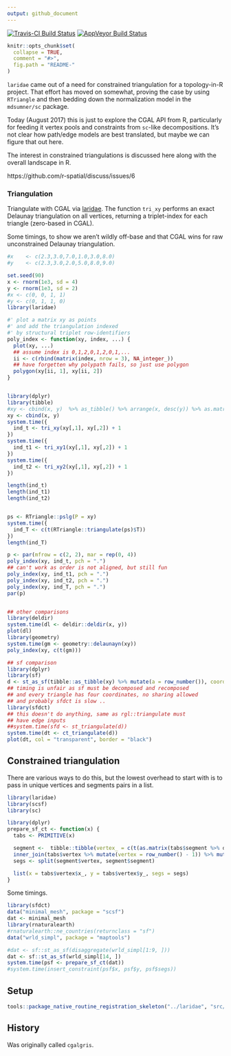 ```yaml
---
output: github_document
---
```



[![Travis-CI Build Status](https://travis-ci.org/hypertidy/laridae.svg?branch=master)](https://travis-ci.org/hypertidy/laridae)
[![AppVeyor Build Status](https://ci.appveyor.com/api/projects/status/github/hypertidy/laridae?branch=master&svg=true)](https://ci.appveyor.com/project/hypertidy/laridae)


<!-- README.md is generated from README.Rmd. Please edit that file -->

```r
knitr::opts_chunk$set(
  collapse = TRUE,
  comment = "#>",
  fig.path = "README-"
)
```

`laridae` came out of a need for constrained triangulation for a topology-in-R project. That effort has moved on somewhat, proving the case by using `RTriangle` and then bedding down the normalization model in the `mdsumner/sc` package. 

Today (August 2017) this is just to explore the CGAL API from R, particularly for 
feeding it vertex pools and constraints from `sc`-like decompositions. It's not clear how path/edge models are best translated, but maybe we can figure that out here. 

The interest in constrained triangulations is discussed here along with the overall landscape in R. 

https://github.com/r-spatial/discuss/issues/6


### Triangulation


Triangulate with CGAL via [laridae](https://github.com/hypertidy/laridae).  The function `tri_xy` performs an exact Delaunay triangulation on all vertices, returning a triplet-index for each triangle (zero-based in CGAL). 

Some timings, to show we aren't wildly off-base and that CGAL wins for raw unconstrained Delaunay triangulation. 

```r
#x    <- c(2.3,3.0,7.0,1.0,3.0,8.0)
#y    <- c(2.3,3.0,2.0,5.0,8.0,9.0)

set.seed(90)
x <- rnorm(1e3, sd = 4)
y <- rnorm(1e3, sd = 2)
#x <- c(0, 0, 1, 1)
#y <- c(0, 1, 1, 0)
library(laridae)

#' plot a matrix xy as points
#' and add the triangulation indexed
#' by structural triplet row-identifiers
poly_index <- function(xy, index, ...) {
  plot(xy, ...)
  ## assume index is 0,1,2,0,1,2,0,1,...
  ii <- c(rbind(matrix(index, nrow = 3), NA_integer_))
  ## have forgetten why polypath fails, so just use polygon
  polygon(xy[ii, 1], xy[ii, 2])
}


library(dplyr)
library(tibble)
#xy <- cbind(x, y)  %>% as_tibble() %>% arrange(x, desc(y)) %>% as.matrix()
xy <- cbind(x, y)
system.time({
  ind_t <- tri_xy(xy[,1], xy[,2]) + 1
})
system.time({
  ind_t1 <- tri_xy1(xy[,1], xy[,2]) + 1
})
system.time({
  ind_t2 <- tri_xy2(xy[,1], xy[,2]) + 1
})

length(ind_t)
length(ind_t1)
length(ind_t2)


ps <- RTriangle::pslg(P = xy)
system.time({
  ind_T <- c(t(RTriangle::triangulate(ps)$T))
})
length(ind_T)

p <- par(mfrow = c(2, 2), mar = rep(0, 4))
poly_index(xy, ind_t, pch = ".")
## can't work as order is not aligned, but still fun
poly_index(xy, ind_t1, pch = ".")  
poly_index(xy, ind_t2, pch = ".")
poly_index(xy, ind_T, pch = ".")
par(p)


## other comparisons
library(deldir)
system.time(dl <- deldir::deldir(x, y))
plot(dl)
library(geometry)
system.time(gm <- geometry::delaunayn(xy))
poly_index(xy, c(t(gm)))

## sf comparison
library(dplyr)
library(sf)
d <- st_as_sf(tibble::as_tibble(xy) %>% mutate(a = row_number()), coords = c("x", "y"))
## timing is unfair as sf must be decomposed and recomposed
## and every triangle has four coordinates, no sharing allowed
## and probably sfdct is slow ..
library(sfdct)
## this doesn't do anything, same as rgl::triangulate must
## have edge inputs
##system.time(sfd <- st_triangulate(d))
system.time(dt <- ct_triangulate(d))
plot(dt, col = "transparent", border = "black")
```

## Constrained triangulation

There are various ways to do this, but the lowest overhead to start with is to pass in unique vertices and segments pairs in a list. 
```r
library(laridae)
library(scsf)
library(sc)

library(dplyr)
prepare_sf_ct <- function(x) {
  tabs <- PRIMITIVE(x)

  segment <-  tibble::tibble(vertex_ = c(t(as.matrix(tabs$segment %>% dplyr::select(.vertex0, .vertex1))))) %>%
  inner_join(tabs$vertex %>% mutate(vertex = row_number() - 1)) %>% mutate(segment = (row_number() + 1) %/% 2)
  segs <- split(segment$vertex, segment$segment)

  list(x = tabs$vertex$x_, y = tabs$vertex$y_, segs = segs)
}

```
Some timings. 

```r
library(sfdct)
data("minimal_mesh", package = "scsf")
dat <- minimal_mesh
library(rnaturalearth)
#rnaturalearth::ne_countries(returnclass = "sf")
data("wrld_simpl", package = "maptools")

#dat <- sf::st_as_sf(disaggregate(wrld_simpl[1:9, ]))
dat <- sf::st_as_sf(wrld_simpl[14, ])
system.time(psf <- prepare_sf_ct(dat))
#system.time(insert_constraint(psf$x, psf$y, psf$segs))

```
## Setup

```R
tools::package_native_routine_registration_skeleton("../laridae", "src/init.c",character_only = FALSE)
```

## History

Was originally called `cgalgris`. 
